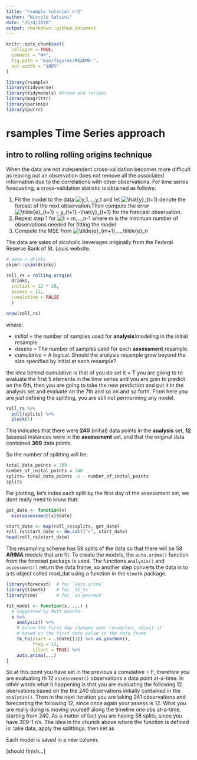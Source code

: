 ```yaml
---
title: "rsample tutorial n°2"
author: "Niccolò Salvini"
date: "25/4/2020"
output: rmarkdown::github_document
---
```



```r

knitr::opts_chunk$set(
  collapse = TRUE,
  comment = "#>",
  fig.path = "man/figures/README-",
  out.width = "100%"
)

library(rsample)
library(tidyverse)
library(tidymodels) #broom and recipes
library(magrittr)
library(parsnip)
library(purrr)
```

# rsamples Time Series approach


## intro to rolling rolling origins technique

When the data are not independent cross-validation becomes more difficult as leaving out an observation does not remove all the associated information due to the correlations with other observations. For time series forecasting, a cross-validation statistic is obtained as follows:


1. Fit the model to the data ![$$y_1,...,y_t$$ ](https://render.githubusercontent.com/render/math?math=%24%24y_1%2C...%2Cy_t%24%24%20) and let ![$$\hat{y}_{t+1}$$](https://render.githubusercontent.com/render/math?math=%24%24%5Chat%7By%7D_%7Bt%2B1%7D%24%24) denote the forcast of the next observation.Then compute the error ![$$\tilde{e}_{t+1} = y_{t+1} -\hat{y}_{t+1}$$](https://render.githubusercontent.com/render/math?math=%24%24%5Ctilde%7Be%7D_%7Bt%2B1%7D%20%3D%20y_%7Bt%2B1%7D%20-%5Chat%7By%7D_%7Bt%2B1%7D%24%24) for the forecast observation. 
1. Repeat step 1 for ![$$t = m,...,n-1$$](https://render.githubusercontent.com/render/math?math=%24%24t%20%3D%20m%2C...%2Cn-1%24%24) where m is the minimum number of observations needed for fitting the model
3. Compute the MSE from ![$$\tilde{e}_{m+1},...,\tilde{e}_n$$](https://render.githubusercontent.com/render/math?math=%24%24%5Ctilde%7Be%7D_%7Bm%2B1%7D%2C...%2C%5Ctilde%7Be%7D_n%24%24)

The data are sales of alcoholic beverages originally from the Federal Reserve Bank of St. Louis website.


```r
# data = drinks
skimr::skim(drinks)

```


```r
roll_rs = rolling_origin(
  drinks, 
  initial = 12 * 20, 
  assess = 12,
  cumulative = FALSE
  )

nrow(roll_rs)

```

where:

- _initial_ = the number of samples used for **analysis**/modeling in the initial resample.
- _assess_ = The number of samples used for each **assessment** resample. 
- _cumulative_ = A logical. Should the analysis resample grow beyond the size specified by initial at each resample?.

the idea behind cumulative is that of you do set it = T you are going to to evaluate the first 5 elements in the time series and you are goin to predict on the 6th, then you are going to take the new prediction and put it in the analysis set and evaluate on the 7th and so on and so forth. 
From here you are just defining the splitting, you are still not permorming any model. 

```r
roll_rs %>% 
  pull(splits) %>%  
  pluck(1)


```


This indicates that there were **240** (initial) data points in the **analysis** set, **12** (assess) instances were in the **assessment** set, and that the original data contained **309** data points.

So the number of splitting will be:
```r
total_data_points = 309
number_of_inital_points = 240
splits= total_data_points -1 - number_of_inital_points
splits

```

For plotting, let’s index each split by the first day of the assessment set, we dont really need to know that: 

```r
get_date <- function(x) 
  min(assessment(x)$date)

start_date <- map(roll_rs$splits, get_date)
roll_rs$start_date <- do.call("c", start_date)
head(roll_rs$start_date)

```


This resampling scheme has 58 splits of the data so that there will be 58 **ARIMA** models that are fit. To create the models, the `auto.arima()` function from the forecast package is used. The functions `analysis()` and `assessment()` return the data frame, so another step converts the data in to a ts object called mod_dat using a function in the `timetk` package.

```r

library(forecast)  # for `auto.arima`
library(timetk)    # for `tk_ts`
library(zoo)       # for `as.yearmon`

fit_model <- function(x, ...) {
  # suggested by Matt Dancho:
  x %>%
    analysis() %>%
    # Since the first day changes over resamples, adjust it
    # based on the first date value in the data frame 
    tk_ts(start = .$date[[1]] %>% as.yearmon(), 
          freq = 12, 
          silent = TRUE) %>%
    auto.arima(...)
}

```

So at this point you have set in the previous a comulative  = F, therefore you are evaluating th 12 `assessement()` observations a data point at-a-time. In other words what it happening is that you are evaluating the following 12 obervations based on the the 240  observations initially contained in the `analysis()`. Then in the next iteration you are taking 241 observations and forecasting the following 12, since once again your assess is 12. What you are really doing is moving yourself along the timeline one obs at-a-time, starting from 240. As a matter of fact you are having 58 splits, since you have 309-1 n's. 
The idea in the chunck above where the function is defined is: take data, apply the splittings, then set as 

Each model is saved in a new column:


[should finish...]
